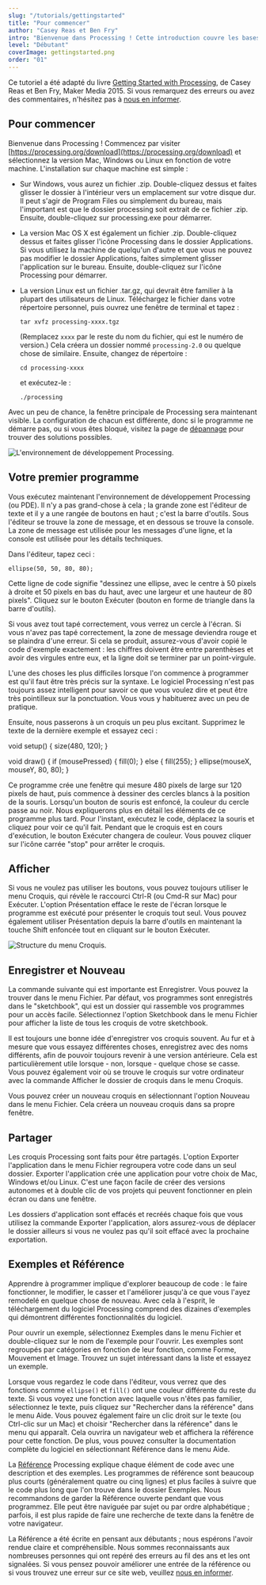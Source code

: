 ```yaml
---
slug: "/tutorials/gettingstarted"
title: "Pour commencer"
author: "Casey Reas et Ben Fry"
intro: "Bienvenue dans Processing ! Cette introduction couvre les bases de l'écriture du code Processing."
level: "Débutant"
coverImage: gettingstarted.png
order: "01"
---
```


<Note>

Ce tutoriel a été adapté du livre [Getting Started with Processing](/books/#make:-getting-started-with-processing,-second-edition), de Casey Reas et Ben Fry, Maker Media 2015. Si vous remarquez des erreurs ou avez des commentaires, n'hésitez pas à [nous en informer](https://github.com/processing/processing-website/issues).

</Note>

## Pour commencer

Bienvenue dans Processing ! Commencez par visiter [https://processing.org/download](https://processing.org/download) et sélectionnez la version Mac, Windows ou Linux en fonction de votre machine. L'installation sur chaque machine est simple :

- Sur Windows, vous aurez un fichier .zip. Double-cliquez dessus et faites glisser le dossier à l'intérieur vers un emplacement sur votre disque dur. Il peut s'agir de Program Files ou simplement du bureau, mais l'important est que le dossier processing soit extrait de ce fichier .zip. Ensuite, double-cliquez sur processing.exe pour démarrer.
- La version Mac OS X est également un fichier .zip. Double-cliquez dessus et faites glisser l'icône Processing dans le dossier Applications. Si vous utilisez la machine de quelqu'un d'autre et que vous ne pouvez pas modifier le dossier Applications, faites simplement glisser l'application sur le bureau. Ensuite, double-cliquez sur l'icône Processing pour démarrer.
- La version Linux est un fichier .tar.gz, qui devrait être familier à la plupart des utilisateurs de Linux. Téléchargez le fichier dans votre répertoire personnel, puis ouvrez une fenêtre de terminal et tapez :

  `tar xvfz processing-xxxx.tgz`

  (Remplacez `xxxx` par le reste du nom du fichier, qui est le numéro de version.) Cela créera un dossier nommé `processing-2.0` ou quelque chose de similaire. Ensuite, changez de répertoire :

  `cd processing-xxxx`

  et exécutez-le :

  `./processing`

Avec un peu de chance, la fenêtre principale de Processing sera maintenant visible. La configuration de chacun est différente, donc si le programme ne démarre pas, ou si vous êtes bloqué, visitez la page de [dépannage](https://github.com/processing/processing4/wiki/Troubleshooting) pour trouver des solutions possibles.

![L'environnement de développement Processing.](./Fig_02_01.png)

## Votre premier programme

Vous exécutez maintenant l'environnement de développement Processing (ou PDE). Il n'y a pas grand-chose à cela ; la grande zone est l'éditeur de texte et il y a une rangée de boutons en haut ; c'est la barre d'outils. Sous l'éditeur se trouve la zone de message, et en dessous se trouve la console. La zone de message est utilisée pour les messages d'une ligne, et la console est utilisée pour les détails techniques.

Dans l'éditeur, tapez ceci :

`ellipse(50, 50, 80, 80);`

Cette ligne de code signifie "dessinez une ellipse, avec le centre à 50 pixels à droite et 50 pixels en bas du haut, avec une largeur et une hauteur de 80 pixels". Cliquez sur le bouton Exécuter (bouton en forme de triangle dans la barre d'outils).

Si vous avez tout tapé correctement, vous verrez un cercle à l'écran. Si vous n'avez pas tapé correctement, la zone de message deviendra rouge et se plaindra d'une erreur. Si cela se produit, assurez-vous d'avoir copié le code d'exemple exactement : les chiffres doivent être entre parenthèses et avoir des virgules entre eux, et la ligne doit se terminer par un point-virgule.

L'une des choses les plus difficiles lorsque l'on commence à programmer est qu'il faut être très précis sur la syntaxe. Le logiciel Processing n'est pas toujours assez intelligent pour savoir ce que vous voulez dire et peut être très pointilleux sur la ponctuation. Vous vous y habituerez avec un peu de pratique.

Ensuite, nous passerons à un croquis un peu plus excitant. Supprimez le texte de la dernière exemple et essayez ceci :

void setup() {
  size(480, 120);
}

void draw() {
  if (mousePressed) {
    fill(0);
  } else {
    fill(255);
  }
  ellipse(mouseX, mouseY, 80, 80);
}

Ce programme crée une fenêtre qui mesure 480 pixels de large sur 120 pixels de haut, puis commence à dessiner des cercles blancs à la position de la souris. Lorsqu'un bouton de souris est enfoncé, la couleur du cercle passe au noir. Nous expliquerons plus en détail les éléments de ce programme plus tard. Pour l'instant, exécutez le code, déplacez la souris et cliquez pour voir ce qu'il fait. Pendant que le croquis est en cours d'exécution, le bouton Exécuter changera de couleur. Vous pouvez cliquer sur l'icône carrée "stop" pour arrêter le croquis.

## Afficher

Si vous ne voulez pas utiliser les boutons, vous pouvez toujours utiliser le menu Croquis, qui révèle le raccourci Ctrl-R (ou Cmd-R sur Mac) pour Exécuter. L'option Présentation efface le reste de l'écran lorsque le programme est exécuté pour présenter le croquis tout seul. Vous pouvez également utiliser Présentation depuis la barre d'outils en maintenant la touche Shift enfoncée tout en cliquant sur le bouton Exécuter.

<FixedImage width={204}>

![Structure du menu Croquis.](./Menu-SketchPresent.png)

</FixedImage>

## Enregistrer et Nouveau

La commande suivante qui est importante est Enregistrer. Vous pouvez la trouver dans le menu Fichier. Par défaut, vos programmes sont enregistrés dans le "sketchbook", qui est un dossier qui rassemble vos programmes pour un accès facile. Sélectionnez l'option Sketchbook dans le menu Fichier pour afficher la liste de tous les croquis de votre sketchbook.

Il est toujours une bonne idée d'enregistrer vos croquis souvent. Au fur et à mesure que vous essayez différentes choses, enregistrez avec des noms différents, afin de pouvoir toujours revenir à une version antérieure. Cela est particulièrement utile lorsque - non, lorsque - quelque chose se casse. Vous pouvez également voir où se trouve le croquis sur votre ordinateur avec la commande Afficher le dossier de croquis dans le menu Croquis.

Vous pouvez créer un nouveau croquis en sélectionnant l'option Nouveau dans le menu Fichier. Cela créera un nouveau croquis dans sa propre fenêtre.

## Partager

Les croquis Processing sont faits pour être partagés. L'option Exporter l'application dans le menu Fichier regroupera votre code dans un seul dossier. Exporter l'application crée une application pour votre choix de Mac, Windows et/ou Linux. C'est une façon facile de créer des versions autonomes et à double clic de vos projets qui peuvent fonctionner en plein écran ou dans une fenêtre.

Les dossiers d'application sont effacés et recréés chaque fois que vous utilisez la commande Exporter l'application, alors assurez-vous de déplacer le dossier ailleurs si vous ne voulez pas qu'il soit effacé avec la prochaine exportation.

## Exemples et Référence

Apprendre à programmer implique d'explorer beaucoup de code : le faire fonctionner, le modifier, le casser et l'améliorer jusqu'à ce que vous l'ayez remodelé en quelque chose de nouveau. Avec cela à l'esprit, le téléchargement du logiciel Processing comprend des dizaines d'exemples qui démontrent différentes fonctionnalités du logiciel.

Pour ouvrir un exemple, sélectionnez Exemples dans le menu Fichier et double-cliquez sur le nom de l'exemple pour l'ouvrir. Les exemples sont regroupés par catégories en fonction de leur fonction, comme Forme, Mouvement et Image. Trouvez un sujet intéressant dans la liste et essayez un exemple.

Lorsque vous regardez le code dans l'éditeur, vous verrez que des fonctions comme `ellipse()` et `fill()` ont une couleur différente du reste du texte. Si vous voyez une fonction avec laquelle vous n'êtes pas familier, sélectionnez le texte, puis cliquez sur "Rechercher dans la référence" dans le menu Aide. Vous pouvez également faire un clic droit sur le texte (ou Ctrl-clic sur un Mac) et choisir "Rechercher dans la référence" dans le menu qui apparaît. Cela ouvrira un navigateur web et affichera la référence pour cette fonction. De plus, vous pouvez consulter la documentation complète du logiciel en sélectionnant Référence dans le menu Aide.

La [Référence](/reference) Processing explique chaque élément de code avec une description et des exemples. Les programmes de référence sont beaucoup plus courts (généralement quatre ou cinq lignes) et plus faciles à suivre que le code plus long que l'on trouve dans le dossier Exemples. Nous recommandons de garder la Référence ouverte pendant que vous programmez. Elle peut être naviguée par sujet ou par ordre alphabétique ; parfois, il est plus rapide de faire une recherche de texte dans la fenêtre de votre navigateur.

La Référence a été écrite en pensant aux débutants ; nous espérons l'avoir rendue claire et compréhensible. Nous sommes reconnaissants aux nombreuses personnes qui ont repéré des erreurs au fil des ans et les ont signalées. Si vous pensez pouvoir améliorer une entrée de la référence ou si vous trouvez une erreur sur ce site web, veuillez [nous en informer](https://github.com/processing/processing-website/issues).